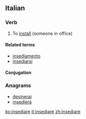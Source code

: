 ==Italian==

===Verb===
{{it-verb}} {{transitive}}

# To [[install]] (someone in office)

====Related terms====
* [[insediamento]]
* [[insediarsi]]

====Conjugation====
{{it-conj-iare|insedi|avere}}

===Anagrams===
* [[desinerai#Italian|desinerai]]
* [[insedierà#Italian|insedierà]]

[[ko:insediare]]
[[it:insediare]]
[[zh:insediare]]
